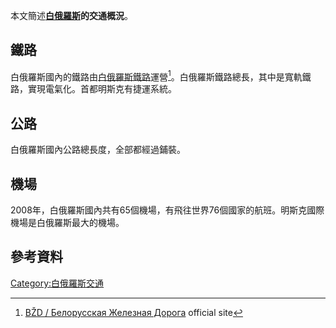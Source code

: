 本文簡述'''[[白俄羅斯|白俄羅斯]]的交通概況'''。
== 鐵路 ==
白俄羅斯國內的鐵路由[[白俄羅斯鐵路|白俄羅斯鐵路]]運營<ref>[http://www.rw.by BŽD / Белорусская Железная Дорога] {{Wayback|url=http://www.rw.by/ |date=20210426070247 }} official site</ref>。白俄羅斯鐵路總長{{convert|5,512|km}}，其中{{convert|5,497|km|abbr=on}}是寬軌鐵路，{{convert|874|km|abbr=on}}實現電氣化。首都明斯克有捷運系統。
== 公路 ==
白俄羅斯國內公路總長度{{convert|93,055|km|abbr=on}}，全部都經過鋪裝。
== 機場 ==
2008年，白俄羅斯國內共有65個機場，有飛往世界76個國家的航班。明斯克國際機場是白俄羅斯最大的機場。
==參考資料==
{{CIA World Factbook|year=2006}}
{{reflist}}
{{白俄罗斯主题}}
{{歐洲題目|交通}}
[[Category:白俄羅斯交通|Category:白俄羅斯交通]]